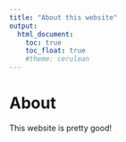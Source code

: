 ```yaml
---
title: "About this website"
output: 
  html_document:
    toc: true
    toc_float: true
    #theme: cerulean
---
```


# About

This website is pretty good!